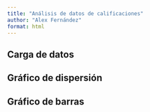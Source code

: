 ---
title: "Análisis de datos de calificaciones"
author: "Alex Fernández"
format: html
---

## Carga de datos

## Gráfico de dispersión

## Gráfico de barras